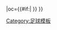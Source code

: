 {{fb team |t=利恩 |tan=利恩足球會 |tc=NOR |abb={{#if:{{{abb|}}}|LYN{{0}}}} |oc={{#if:{{{oc|}}}|{{{oc}}} }} }}<!--
--><noinclude>[[Category:足球模板]]</noinclude>